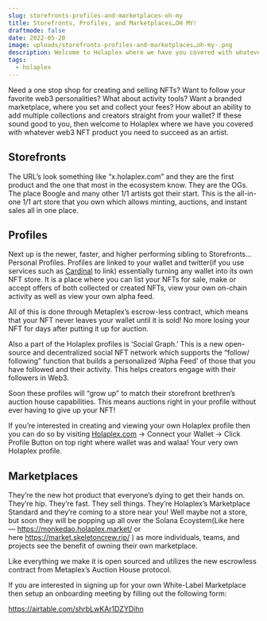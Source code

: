 ```yaml
---
slug: storefronts-profiles-and-marketplaces-oh-my
title: Storefronts, Profiles, and Marketplaces…OH MY!
draftmode: false
date: 2022-05-20
image: uploads/storefronts-profiles-and-marketplaces…oh-my-.png
description: Welcome to Holaplex where we have you covered with whatever web3 NFT product you need to succeed as an artist.
tags:
  - holaplex
---
```


Need a one stop shop for creating and selling NFTs? Want to follow your favorite web3 personalities? What about activity tools? Want a branded marketplace, where you set and collect your fees? How about an ability to add multiple collections and creators straight from your wallet? If these sound good to you, then welcome to Holaplex where we have you covered with whatever web3 NFT product you need to succeed as an artist.

## Storefronts

The URL’s look something like “x.holaplex.com” and they are the first product and the one that most in the ecosystem know. They are the OGs. The place Boogle and many other 1/1 artists got their start. This is the all-in-one 1/1 art store that you own which allows minting, auctions, and instant sales all in one place.

## Profiles

Next up is the newer, faster, and higher performing sibling to Storefronts…Personal Profiles. Profiles are linked to your wallet and twitter(if you use services such as [Cardinal](https://www.cardinal.so/) to link) essentially turning any wallet into its own NFT store. It is a place where you can list your NFTs for sale, make or accept offers of both collected or created NFTs, view your own on-chain activity as well as view your own alpha feed.

All of this is done through Metaplex’s escrow-less contract, which means that your NFT never leaves your wallet until it is sold! No more losing your NFT for days after putting it up for auction.

Also a part of the Holaplex profiles is ‘Social Graph.’ This is a new open-source and decentralized social NFT network which supports the “follow/ following” function that builds a personalized ‘Alpha Feed’ of those that you have followed and their activity. This helps creators engage with their followers in Web3.

Soon these profiles will “grow up” to match their storefront brethren’s auction house capabilities. This means auctions right in your profile without ever having to give up your NFT!

If you’re interested in creating and viewing your own Holaplex profile then you can do so by visiting [Holaplex.com](http://holaplex.com/) → Connect your Wallet → Click Profile Button on top right where wallet was and walaa! Your very own Holaplex profile.

## Marketplaces

They’re the new hot product that everyone’s dying to get their hands on. They’re hip. They’re fast. They sell things. They’re Holaplex’s Marketplace Standard and they’re coming to a store near you! Well maybe not a store, but soon they will be popping up all over the Solana Ecoystem(Like here — <https://monkedao.holaplex.market/> or here <https://market.skeletoncrew.rip/> ) as more individuals, teams, and projects see the benefit of owning their own marketplace.

Like everything we make it is open sourced and utilizes the new escrowless contract from Metaplex’s Auction House protocol.

If you are interested in signing up for your own White-Label Marketplace then setup an onboarding meeting by filling out the following form:

<https://airtable.com/shrbLwKAr1DZYDihn>
